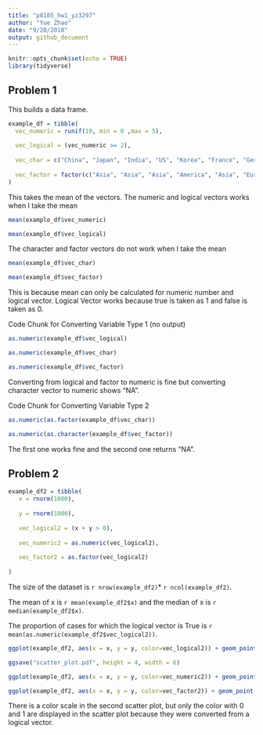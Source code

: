 ```yaml
---
title: "p8105_hw1_yz3297"
author: "Yue Zhao"
date: "9/20/2018"
output: github_document
---
```

```r
knitr::opts_chunk$set(echo = TRUE)
library(tidyverse)
```



## Problem 1
This builds a data frame.
```r
example_df = tibble(
  vec_numeric = runif(10, min = 0 ,max = 5),
  
  vec_logical = (vec_numeric >= 2),
  
  vec_char = c("China", "Japan", "India", "US", "Korea", "France", "Germany", "Qatar", "Brazil", "England"),
  
  vec_factor = factor(c("Asia", "Asia", "Asia", "America", "Asia", "Europe", "Europe", "Asia", "America", "Europe"))
)
```



This takes the mean of the vectors.
The numeric and logical vectors works when I take the mean
```r
mean(example_df$vec_numeric)

mean(example_df$vec_logical)
```


The character and factor vectors do not work when I take the mean
```r
mean(example_df$vec_char)

mean(example_df$vec_factor)
```

This is because mean can only be calculated for numeric number and logical vector. 
Logical Vector works because true is taken as 1 and false is taken as 0.



Code Chunk for Converting Variable Type 1 (no output)
```r
as.numeric(example_df$vec_logical)

as.numeric(example_df$vec_char)

as.numeric(example_df$vec_factor)
```

Converting from logical and factor to numeric is fine but converting character vector to numeric shows "NA".



Code Chunk for Converting Variable Type 2
```r
as.numeric(as.factor(example_df$vec_char))

as.numeric(as.character(example_df$vec_factor))
```

The first one works fine and the second one returns "NA".


## Problem 2

```r
example_df2 = tibble(
   x = rnorm(1000),
   
   y = rnorm(1000),
   
   vec_logical2 = (x + y > 0),
   
   vec_numeric2 = as.numeric(vec_logical2),
   
   vec_factor2 = as.factor(vec_logical2)
   
)
```


The size of the dataset is  `r nrow(example_df2)`* `r ncol(example_df2)`.

The mean of x is `r mean(example_df2$x)` and the median of x is `r median(example_df2$x)`.

The proportion of cases for which the logical vector is True is `r mean(as.numeric(example_df2$vec_logical2))`.


```r
ggplot(example_df2, aes(x = x, y = y, color=vec_logical2)) + geom_point()

ggsave("scatter_plot.pdf", height = 4, width = 6)

ggplot(example_df2, aes(x = x, y = y, color=vec_numeric2)) + geom_point()

ggplot(example_df2, aes(x = x, y = y, color=vec_factor2)) + geom_point()
```

There is a color scale in the second scatter plot, but only the color with 0 and 1 are displayed in the scatter plot
because they were converted from a logical vector.




